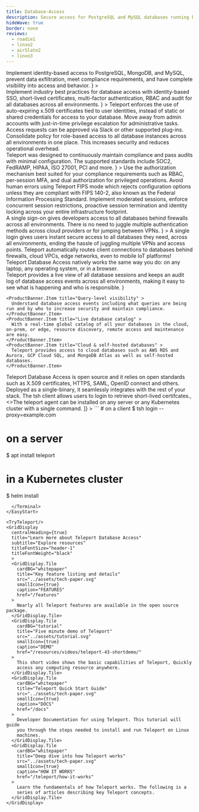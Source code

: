 ```yaml
---
title: Database-Access
description: Secure access for PostgreSQL and MySQL databases running behind NAT.
hideWave: true
border: none
reviews:
  - roadie1
  - linxo2
  - airSlate2
  - linxo3
---
```



<Section bg="grayWave">
  <AnimationHeader
    title="Teleport Database Access"
    subtitle="Teleport Access Plane"
    animation="terminal"
    terminalText="database"
    description={
      <>
        Implement identity-based access to PostgreSQL, MongoDB, and MySQL, prevent data exfiltration, meet compliance requirements, and have complete visibility into access and behavior.
      </>
    }
  >
  <TerminalAnimation text="database"/>
  </AnimationHeader>
  <AnnouncementBar />
</Section>
<Section bg="wavelight">
  <ProductBanner
    imgPosition="right"
    title="Easily secure your databases using security best practices"
    subtitle="For DevSecOps"
    src="../assets/server-access.png"
    alt="a diagram of server architecture"
    description={
      <>
        Implement industry best practices for database access with identity-based SSO, short-lived certificates, multi-factor authentication, RBAC and audit for all databases across all environments.
      </>
      }
  >
    <ProductBanner.Item title="Identity-based access" >
      Teleport enforces the use of auto-expiring x.509 certificates tied to user identities, instead of static or shared credentials for access to your database.
    </ProductBanner.Item>
    <ProductBanner.Item title="Access Requests" >
      Move away from admin accounts with just-in-time privilege escalation for administrative tasks. Access requests can be approved via Slack or other supported plug-ins.
    </ProductBanner.Item>
    <ProductBanner.Item title="Consolidated Policy" >
      Consolidate policy for role-based access to all  database instances across all environments in one place. This increases security and reduces operational overhead.
    </ProductBanner.Item>

  </ProductBanner>
</Section>

<Section bg="grayWave">
  <ProductBanner
    imgPosition="left"
    title="Meet compliance requirements"
    subtitle="For Compliance-Minded Engineers"
    src="../assets/meet_compliance_requirements@2x.png"
    alt="a diagram of server architecture"
    description={
      <>
        Teleport was designed to continuously maintain compliance and pass audits with minimal configuration. The supported standards include SOC2, FedRAMP, HIPAA, ISO 27001, PCI and more.
      </>
      }
  >
    <ProductBanner.Item title="Advanced authorization" >
      Use the authorization mechanism best suited for your compliance requirements such as RBAC, per-session MFA, and dual authorization for privileged operations.
    </ProductBanner.Item>
    <ProductBanner.Item title="FIPS mode" >
      Avoid human errors using Teleport FIPS mode which rejects configuration options unless they are compliant with FIPS 140-2, also known as the Federal Information Processing Standard.
    </ProductBanner.Item>
     <ProductBanner.Item title="Session controls" >
      Implement moderated sessions, enforce concurrent session restrictions, proactive session termination and identity locking across your entire infrastructure footprint.
    </ProductBanner.Item>
  </ProductBanner>
</Section>



<Section bg="wavelight">
  <ProductBanner
    imgPosition="right"
    title="Database security that doesn't get in the way"
    subtitle="For Developers"
    src="../assets/globe-laptop-image@2x-right-side.png"
    alt="a diagram of server architecture"
    description={
      <>
        A single sign-on gives developers access to all databases behind firewalls across all environments. There is no need to juggle multiple authentication methods across cloud providers or for jumping between VPNs.
      </>
      }
  >
    <ProductBanner.Item title="Delightful Experience" >
      A single login gives users instant secure access to all databases they need, across all environments, ending the hassle of juggling multiple VPNs and access points.
    </ProductBanner.Item>
    <ProductBanner.Item title="Unified Connectivity" >
      Teleport automatically routes client connections to databases behind firewalls, cloud VPCs, edge networks, even to mobile IoT platforms!
    </ProductBanner.Item>
     <ProductBanner.Item title="Multi Platform" >
      Teleport Database Access natively works the same way you do: on any laptop, any operating system, or in a browser.
    </ProductBanner.Item>
  </ProductBanner>
</Section>
<Section bg="grayWave">
  <ProductBanner
    imgPosition="left"
    title="Complete visibility into access and behavior"
    subtitle="Audit Log"
    src="../assets/pam-working-image@2x-right-side.png"
    alt="a diagram of server architecture"
    description={
      <>
        Teleport provides a live view of all database sessions and keeps an audit log of database access events across all environments, making it easy to see what is happening and who is responsible.
      </>
      }

>

    <ProductBanner.Item title="Query-level visibility" >
      Understand database access events including what queries are being run and by who to increase security and maintain compliance.
    </ProductBanner.Item>
    <ProductBanner.Item title="Live database catalog" >
      With a real-time global catalog of all your databases in the cloud, on-prem, or edge, resource discovery, remote access and maintenance are easy.
    </ProductBanner.Item>
    <ProductBanner.Item title="Cloud & self-hosted databases" >
      Teleport provides access to cloud databases such as AWS RDS and Aurora, GCP Cloud SQL, and MongoDB Atlas as well as self-hosted databases.
    </ProductBanner.Item>

  </ProductBanner>
</Section>
<VideoBanner title="Demo Video" videoId="rPX_973PoW8" />
<WorksWith title="Works with everything you have">
  Teleport Database Access is open source and it relies on open standards such as
  X.509 certificates, HTTPS, SAML, OpenID connect and others. Deployed as a
  single-binary, it seamlessly integrates with the rest of your stack.
</WorksWith>
<EasyStart
  description="Teleport is easy to deploy and use. We believe that simplicity and good user experience are key to first-class security."
  listDescription="Teleport consists of just two binaries."
  listItems={[
    <>The <span style={{color: "#512FC9", fontFamily: "Ubuntu Mono"}}>tsh</span> client allows users to login to retrieve short-lived certifcates.</>,
    <>The <span style={{color: "#512FC9", fontFamily: "Ubuntu Mono"}}>teleport</span> agent can be installed on any server or any Kubernetes cluster with a single command.</>
  ]}
>
  <Terminal>
```
# on a client
$ tsh login --proxy=example.com

# on a server
$ apt install teleport

# in a Kubernetes cluster
$ helm install
```
  </Terminal>
</EasyStart>

<TryTeleport/>
<GridDisplay
  centralHeading={true}
  title="Learn more about Teleport Database Access"
  subtitle="Explore resources"
  titleFontSize="header-1"
  titleFontWeight="black"
  >
  <GridDisplay.Tile
    cardBG="whitepaper"
    title="Key feature listing and details"
    src="../assets/tech-paper.svg"
    smallIcon={true}
    caption="FEATURES"
    href="/features"
  >
    Nearly all Teleport features are available in the open source package.
  </GridDisplay.Tile>
  <GridDisplay.Tile
    cardBG="tutorial"
    title="Five minute demo of Teleport"
    src="../assets/tutorial.svg"
    smallIcon={true}
    caption="DEMO"
    href="/resources/videos/teleport-43-shortdemo/"
  >
    This short video shows the basic capabilities of Teleport, Quickly
    access any computing resource anywhere.
  </GridDisplay.Tile>
  <GridDisplay.Tile
    cardBG="whitepaper"
    title="Teleport Quick Start Guide"
    src="../assets/tech-paper.svg"
    smallIcon={true}
    caption="DOCS"
    href="/docs"
  >
    Developer Documentation for using Teleport. This tutorial will guide
    you through the steps needed to install and run Teleport on Linux
    machines.
  </GridDisplay.Tile>
  <GridDisplay.Tile
    cardBG="whitepaper"
    title="Deep dive into how Teleport works"
    src="../assets/tech-paper.svg"
    smallIcon={true}
    caption="HOW IT WORKS"
    href="/teleport/how-it-works"
  >
    Learn the fundamentals of how Teleport works. The following is a
    series of articles describing key Teleport concepts.
  </GridDisplay.Tile>
</GridDisplay>
